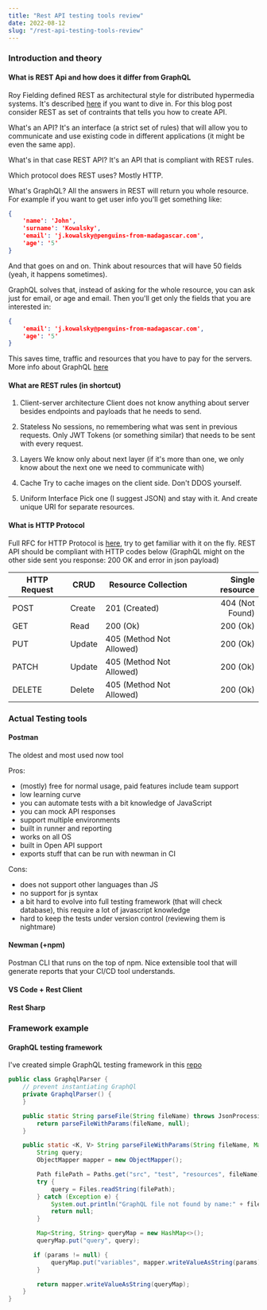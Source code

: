 ```yaml
---
title: "Rest API testing tools review"
date: 2022-08-12
slug: "/rest-api-testing-tools-review"
---
```


### Introduction and theory

#### What is REST Api and how does it differ from GraphQL
Roy Fielding defined REST as architectural style for distributed hypermedia systems. It's described [here](https://www.ics.uci.edu/~fielding/pubs/dissertation/rest_arch_style.htm) if you want to dive in.
For this blog post consider REST as set of contraints that tells you how to create API.

What's an API?
It's an interface (a strict set of rules) that will allow you to communicate and use existing code in different applications (it might be even the same app).

What's in that case REST API?
It's an API that is compliant with REST rules.

Which protocol does REST uses?
Mostly HTTP.

What's GraphQL?
All the answers in REST will return you whole resource. For example if you want to get user info you'll get something like:

```json
{
    'name': 'John',
    'surname': 'Kowalsky',
    'email': 'j.kowalsky@penguins-from-madagascar.com',
    'age': '5'
}
```

And that goes on and on. Think about resources that will have 50 fields (yeah, it happens sometimes).

GraphQL solves that, instead of asking for the whole resource, you can ask just for email, or age and email. Then you'll get only the fields that you are interested in:
```json
{
    'email': 'j.kowalsky@penguins-from-madagascar.com',
    'age': '5'
}
```
This saves time, traffic and resources that you have to pay for the servers.
More info about GraphQL [here](https://graphql.org/)

#### What are REST rules (in shortcut)

1. Client-server architecture
Client does not know anything about server besides endpoints and payloads that he needs to send.

2. Stateless
No sessions, no remembering what was sent in previous requests. Only JWT Tokens (or something similar) that needs to be sent with every request.

3. Layers
We know only about next layer (if it's more than one, we only know about the next one we need to communicate with)

4. Cache
Try to cache images on the client side. Don't DDOS yourself.

5. Uniform Interface
Pick one (I suggest JSON) and stay with it. And create unique URI for separate resources.

#### What is HTTP Protocol
Full RFC for HTTP Protocol is [here](https://www.ietf.org/rfc/rfc2616.txt), try to get familiar with it on the fly.
REST API should be compliant with HTTP codes below (GraphQL might on the other side sent you response: 200 OK and error in json payload)

| HTTP Request | CRUD   | Resource Collection      | Single resource |
| ------------ | -------| ------------------------ |---------------: |
| POST         | Create | 201 (Created)            | 404 (Not Found) |
| GET          | Read   | 200 (Ok)                 | 200 (Ok)        |
| PUT          | Update | 405 (Method Not Allowed) | 200 (Ok)        |
| PATCH        | Update | 405 (Method Not Allowed) | 200 (Ok)        |
| DELETE       | Delete | 405 (Method Not Allowed) | 200 (Ok)        |

### Actual Testing tools

#### Postman
The oldest and most used now tool

Pros:
- (mostly) free for normal usage, paid features include team support
- low learning curve
- you can automate tests with a bit knowledge of JavaScript
- you can mock API responses
- support multiple environments
- built in runner and reporting
- works on all OS
- built in Open API support
- exports stuff that can be run with newman in CI

Cons:
- does not support other languages than JS
- no support for js syntax
- a bit hard to evolve into full testing framework (that will check database), this require a lot of javascript knowledge
- hard to keep the tests under version control (reviewing them is nightmare)

#### Newman (+npm)
Postman CLI that runs on the top of npm. Nice extensible tool that will generate reports that your CI/CD tool understands.

#### VS Code + Rest Client

#### Rest Sharp

### Framework example

#### GraphQL testing framework

I've created simple GraphQL testing framework in this [repo](https://github.com/misiekofski/graphql-testing-framework)

```java
public class GraphqlParser {
    // prevent instantiating GraphQl
    private GraphqlParser() {
    }

    public static String parseFile(String fileName) throws JsonProcessingException {
        return parseFileWithParams(fileName, null);
    }

    public static <K, V> String parseFileWithParams(String fileName, Map<K, V> params) throws JsonProcessingException {
        String query;
        ObjectMapper mapper = new ObjectMapper();

        Path filePath = Paths.get("src", "test", "resources", fileName);
        try {
            query = Files.readString(filePath);
        } catch (Exception e) {
            System.out.println("GraphQL file not found by name:" + fileName);
            return null;
        }

        Map<String, String> queryMap = new HashMap<>();
        queryMap.put("query", query);

       if (params != null) {
            queryMap.put("variables", mapper.writeValueAsString(params));
        }

        return mapper.writeValueAsString(queryMap);
    }
}
```